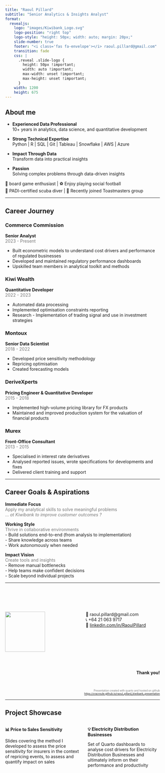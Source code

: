 ```yaml
---
title: "Raoul Pillard"
subtitle: "Senior Analytics & Insights Analyst"
format:
  revealjs:
    logo: "images/Kiwibank_Logo.svg"
    logo-position: "right top"
    logo-style: "height: 50px; width: auto; margin: 20px;"
    slide-number: true
    footer: "<i class='fas fa-envelope'></i> raoul.pillard@gmail.com"
    transition: fade
    css: |
      .reveal .slide-logo {
        height: 50px !important;
        width: auto !important;
        max-width: unset !important;
        max-height: unset !important;
      }
    width: 1200
    height: 675
---
```


## About me {.smaller}

  
- **Experienced Data Professional**  
  10+ years in analytics, data science, and quantitative development
  

- **Strong Technical Expertise**  
  Python | R | SQL | Git | Tableau | Snowflake | AWS | Azure
  

- **Impact Through Data**  
  Transform data into practical insights
  

- **Passion**  
  Solving complex problems through data-driven insights

::: {.fragment}
🎲 board game enthusiast | ⚽  Enjoy playing social football  
🤿 PADI-certified scuba diver | 🎤 Recently joined Toastmasters group  
:::

---

## Career Journey {.smaller}

::: {.panel-tabset}
### Commerce Commission  
**Senior Analyst**  
<span style="color: #777777;">2023 - Present</span>  

- Built econometric models to understand cost drivers and performance of regulated businesses 
- Developed and maintained regulatory performance dashboards  
- Upskilled team members in analytical toolkit and methods  

### Kiwi Wealth  
**Quantitative Developer**  
<span style="color: #777777;">2022 - 2023</span>  
  
- Automated data processing  
- Implemented optimisation constraints reporting  
- Research - Implementation of trading signal and use in investment strategies  

### Montoux  
**Senior Data Scientist**  
<span style="color: #777777;">2018 - 2022</span>  
  
- Developed price sensitivity methodology  
- Repricing optimisation  
- Created forecasting models  

### DeriveXperts  
**Pricing Engineer & Quantitative Developer**  
<span style="color: #777777;">2015 - 2018</span>  
  
- Implemented high-volume pricing library for FX products 
- Maintained and improved production system for the valuation of financial products

### Murex  
**Front-Office Consultant**    
<span style="color: #777777;">2013 - 2015</span>  
  
- Specialised in interest rate derivatives  
- Analysed reported issues, wrote specifications for developments and fixes  
- Delivered client training and support  
:::

---

## Career Goals & Aspirations {.smaller}

**Immediate Focus**  
<span style="color: #777777;">Apply my analytical skills to solve meaningful problems  
  ... *at Kiwibank to improve customer outcomes ?*</span>  

**Working Style**  
<span style="color: #777777;">Thrive in collaborative environments</span>  
- Build solutions end-to-end (from analysis to implementation)  
- Share knowledge across teams  
- Work autonomously when needed  

**Impact Vision**  
<span style="color: #777777;">Create tools and insights</span>  
- Remove manual bottlenecks  
- Help teams make confident decisions  
- Scale beyond individual projects  

---


<br><br><br>

:::: {.columns}

::: {.column width="50%"}
![](images/Kiwibank_Logo.svg){width=130px}  
:::
  
::: {.column width="50%"}  
📧 raoul.pillard@gmail.com  
📞 +64 21 063 9717  
🔗 [linkedin.com/in/RaoulPillard](https://linkedin.com/in/RaoulPillard)  

:::

::::

<br>

::: {.fragment}
<span style="display: block; text-align: right;">**Thank you!** </span>
::::

<br>


<span style="display: block; text-align: right; font-size: 0.6em; color: #777777;">
  Presentation created with quarto and hosted on github  
  [https://cracroule.github.io/raoul_pillard_kiwibank_presentation](https://cracroule.github.io/raoul_pillard_kiwibank_presentation)
</span>

<!-- <span style="display: block; text-align: right;">:</span> -->
<!-- <span style="display: block; text-align: right;"></span> -->




---

## Project Showcase {.smaller}


::::: {.columns}

::: {.fragment}
:::: {.column}
**📊 Price to Sales Sensitivity**  

Slides covering the method I developed to assess the price sensitivity for insurers in the context of repricing events, to assess and quantify impact on sales
::::
:::

::: {.fragment}
:::: {.column}
**💡 Electricity Distribution Businesses **  

Set of Quarto dashboards to analyse cost drivers for Electricity Distribution Businesses and ultimately inform on their performance and productivity  
::::
::: 

:::::
